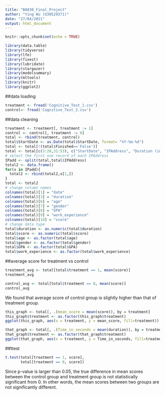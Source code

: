 ---
title: "BA830_Final_Project"
author: "Ying Wu (U30529371)"
date: "27/04/2021"
output: html_document
---

```{r setup, include=FALSE}
knitr::opts_chunk$set(echo = TRUE)
```

```{r}
library(data.table)
library(tidyverse)
library(lfe)
library(fixest)
library(lubridate)
library(stargazer)
library(modelsummary)
library(mltools)
library(knitr)
library(ggplot2)
```

##data loading 
```{r}
treatment <- fread('Cognitive_Test_1.csv')
control<- fread('Cognitive_Test_2.csv')
```

##data cleaning 
```{r}
treatment <- treatment[, treatment := 1]
control <- control[, treatment := 0]
total <- rbind(treatment, control)
total$StartDate <- as.Date(total$StartDate, format= "%Y-%m-%d")
total <- total[!(total$Finished=='False')]
total <- total[c(3:28,31:53), c("StartDate", "IPAddress", "Duration (in seconds)", "LocationLatitude", "LocationLongitude", "Q2", "Q3", "Q4", "Q5", "SC0", "treatment")]
# select the first one record of each IPAddress
IPadd <- split(total,total$IPAddress)
total2 <- data.frame()
for(x in IPadd){
  total2 <- rbind(total2,x[1,])
}
total <- total2
# change column names
colnames(total)[1] = "date"
colnames(total)[3] = "duration"
colnames(total)[6] = "age"
colnames(total)[7] = "gender"
colnames(total)[8] = "GPA"
colnames(total)[9] = "work_experience"
colnames(total)[10] = "score"
# change data type
total$duration <- as.numeric(total$duration)
total$score <- as.numeric(total$score)
total$age <- as.factor(total$age)
total$gender <- as.factor(total$gender)
total$GPA <- as.factor(total$GPA)
total$work_experience <- as.factor(total$work_experience)
```

##average score for treatment vs control
```{r}
treatment_avg <- total[total$treatment == 1, mean(score)]
treatment_avg

control_avg <- total[total$treatment == 0, mean(score)]
control_avg
```
We found that average score of control group is slightly higher than that of treatment group. 

```{r}
this_graph <- total[, .(mean_score = mean(score)), by = treatment]
this_graph$treatment <- as.factor(this_graph$treatment)
ggplot(this_graph, aes(x = treatment, y = mean_score, fill=treatment)) + geom_bar(stat = 'identity') + ggtitle("Average Score per Treatment & Control")
```

```{r}
that_graph <- total[, .(Time_in_seconds = mean(duration)), by = treatment]
that_graph$treatment <- as.factor(that_graph$treatment)
ggplot(that_graph, aes(x = treatment, y = Time_in_seconds, fill=treatment)) + geom_bar(stat = 'identity') + ggtitle("Time taken of Treatment & Control")
```

##ttest
```{r}
t.test(total[treatment == 1, score], 
       total[treatment == 0, score])
```
Since p-value is larger than 0.05, the true difference in mean scores between the control group and treatment group is not statistically significant from 0. In other words, the mean scores between two groups are not significantly different. 